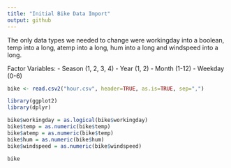 ```yaml
---
title: "Initial Bike Data Import"
output: github
---
```

The only data types we needed to change were workingday into a boolean, temp into a long, atemp into a long, hum into a long and windspeed into a long.

Factor Variables: 
- Season (1, 2, 3, 4)
- Year (1, 2)
- Month (1-12)
- Weekday (0-6)


```r
bike <- read.csv2("hour.csv", header=TRUE, as.is=TRUE, sep=",")

library(ggplot2)
library(dplyr)
```


```r
bike$workingday = as.logical(bike$workingday)
bike$temp = as.numeric(bike$temp)
bike$atemp = as.numeric(bike$temp)
bike$hum = as.numeric(bike$hum)
bike$windspeed = as.numeric(bike$windspeed)

bike
```

